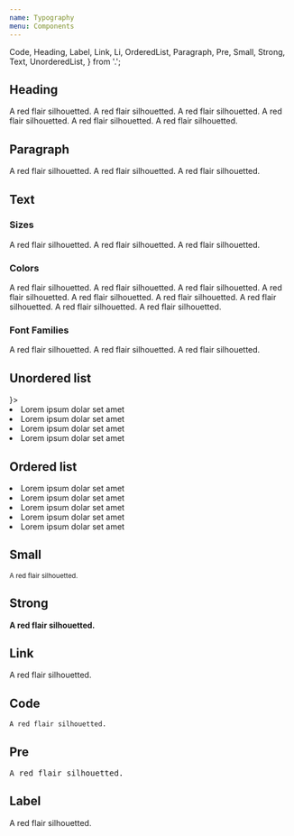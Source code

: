 ```yaml
---
name: Typography
menu: Components
---
```


  Code,
  Heading,
  Label,
  Link,
  Li,
  OrderedList,
  Paragraph,
  Pre,
  Small,
  Strong,
  Text,
  UnorderedList,
} from '.';

## Heading

<Playground>
  <Box flexDirection="column">
    <Heading size="xxxlarge">A red flair silhouetted.</Heading>
    <Heading size="xxlarge">A red flair silhouetted.</Heading>
    <Heading size="xlarge">A red flair silhouetted.</Heading>
    <Heading size="large">A red flair silhouetted.</Heading>
    <Heading size="medium">A red flair silhouetted.</Heading>
    <Heading size="small">A red flair silhouetted.</Heading>
  </Box>
</Playground>

## Paragraph

<Playground>
  <Box flexDirection="column">
    <Paragraph size="small">A red flair silhouetted.</Paragraph>
    <Paragraph size="medium">A red flair silhouetted.</Paragraph>
    <Paragraph size="large">A red flair silhouetted.</Paragraph>
  </Box>
</Playground>

## Text

### Sizes

<Playground>
  <Box flexDirection="column">
    <Text size="small">A red flair silhouetted.</Text>
    <Text size="medium">A red flair silhouetted.</Text>
    <Text size="large">A red flair silhouetted.</Text>
  </Box>
</Playground>

### Colors

<Playground>
  <Box flexDirection="column">
    <Text color="dark">A red flair silhouetted.</Text>
    <Text color="default">A red flair silhouetted.</Text>
    <Text color="muted">A red flair silhouetted.</Text>
    <Text color="selected">A red flair silhouetted.</Text>
    <Text color="danger">A red flair silhouetted.</Text>
    <Text color="info">A red flair silhouetted.</Text>
    <Text color="none">A red flair silhouetted.</Text>
    <Text color="success">A red flair silhouetted.</Text>
    <Text color="warning">A red flair silhouetted.</Text>
  </Box>
</Playground>

### Font Families

<Playground>
  <Box flexDirection="column">
    <Text fontFamily="heading">A red flair silhouetted.</Text>
    <Text fontFamily="text">A red flair silhouetted.</Text>
    <Text fontFamily="mono">A red flair silhouetted.</Text>
  </Box>
</Playground>

## Unordered list

<Playground>
  <UnorderedList icon={<Icon name="check" />}>
    <Li>Lorem ipsum dolar set amet</Li>
    <Li>Lorem ipsum dolar set amet</Li>
    <Li>Lorem ipsum dolar set amet</Li>
    <Li>Lorem ipsum dolar set amet</Li>
  </UnorderedList>
</Playground>

## Ordered list

<Playground>
  <OrderedList>
    <Li>Lorem ipsum dolar set amet</Li>
    <Li>Lorem ipsum dolar set amet</Li>
    <Li>Lorem ipsum dolar set amet</Li>
    <Li>Lorem ipsum dolar set amet</Li>
    <Li>Lorem ipsum dolar set amet</Li>
  </OrderedList>
</Playground>

## Small

<Playground>
  <Box flexDirection="column">
    <Small>A red flair silhouetted.</Small>
  </Box>
</Playground>

## Strong

<Playground>
  <Box flexDirection="column">
    <Strong>A red flair silhouetted.</Strong>
  </Box>
</Playground>

## Link

<Playground>
  <Box flexDirection="column">
    <Link>A red flair silhouetted.</Link>
  </Box>
</Playground>

## Code

<Playground>
  <Box flexDirection="column">
    <Code>A red flair silhouetted.</Code>
  </Box>
</Playground>

## Pre

<Playground>
  <Box flexDirection="column">
    <Pre>A red flair silhouetted.</Pre>
  </Box>
</Playground>

## Label

<Playground>
  <Box flexDirection="column">
    <Label>A red flair silhouetted.</Label>
  </Box>
</Playground>
